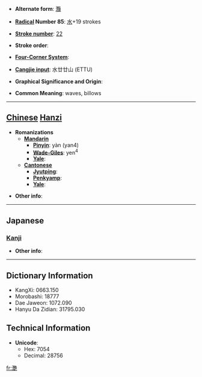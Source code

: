 * '''Alternate form''': [[灩]]

* '''[[Wiktionary:Chinese radical index| Radical]] Number 85''': [[Wiktionary:Chinese radical index 水|水]]+19 strokes

* '''[[Wiktionary:Chinese total strokes index|Stroke number]]''': [[Wiktionary:Chinese total strokes index 22|22]]

* '''Stroke order''': 

* '''[[Wiktionary:Chinese four corner index|Four-Corner System]]''': 

* '''[[Wiktionary:Chinese Cangjie index|Cangjie input]]''': 水廿廿山 (ETTU)

* '''Graphical Significance and Origin''': 

* '''Common Meaning''': waves, billows

----

== [[Chinese]] [[Hanzi]] ==

* '''Romanizations'''
** '''[[Mandarin]]'''
*** '''[[Pinyin]]''': yàn (yan4)
*** '''[[Wade-Giles]]''': yen<sup>4</sup>
*** '''[[Yale]]''': 
** '''[[Cantonese]]'''
*** '''[[Jyutping]]''':
*** '''[[Penkyamp]]''': 
*** '''[[Yale]]''': 

* '''Other info''': 

----

==Japanese==
===[[Kanji]]===
{{kanji|on readings=[[えん]] (en)|kun readings=[[なみ]] (nami)}}

* '''Other info''':  

----

== Dictionary Information ==

* KangXi: 0663.150
* Morobashi: 18777
* Dae Jaweon: 1072.090
* Hanyu Da Zidian: 31795.030

== Technical Information ==

* '''Unicode''':
** Hex: 7054
** Decimal: 28756

[[fr:灔]]